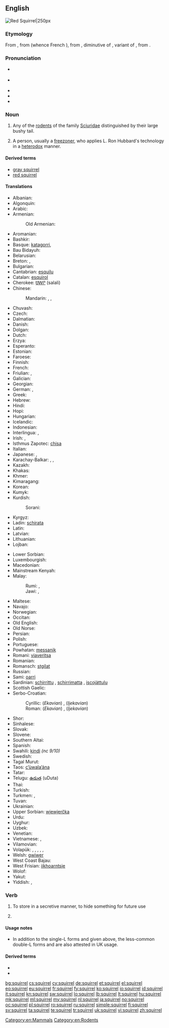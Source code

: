 ==English==
[[Image:Eichhörnchen Düsseldorf Hofgarten edit.jpg|thumb|Red Squirrel|250px]]
{{wikipedia}}

===Etymology===
From {{etyl|xno}} {{term|esquirel|lang=xno}}, from {{etyl|fro}} {{term|escurel|lang=fro}} (whence French {{term|écureuil|lang=fr}}), from {{etyl|VL.}} {{term|scuriolus|lang=la}}, diminutive of {{term|scurius|lang=la}}, variant of {{etyl|la}} {{term|sciurus|lang=la}}, from {{etyl|grc}} {{term|σκίουρος|lang=grc|sc=polytonic|tr=skiouros}}.

===Pronunciation===
* {{a|Aus|UK}} {{IPA|/ˈskwɪɹ.əl/}}
* {{a|Canada|US}} {{IPA|/ˈskwɝ.əl/|/ˈskwɝl/}}
* {{audio|En-ca-squirrel.ogg|Audio (CA)}}
* {{rhymes|ɪrəl}}
* {{rhymes|ɜː(r)l}}

===Noun===
{{en-noun}}

# Any of the [[rodent]]s of the family [[Sciuridae]] distinguished by their large bushy tail.
# {{Scientology|often|disparaging}} A person, usually a [[freezoner]], who applies L. Ron Hubbard's technology in a [[heterodox]] manner.

====Derived terms====
* [[gray squirrel]]
* [[red squirrel]]

====Translations====
{{trans-top|rodent}}
* Albanian: {{t-|sq|ketër|m}}
* Algonquin: {{tø|alq|adjidamò}}
* Arabic: {{t-|ar|سنجاب|m|tr=sinjāb}}
* Armenian: {{t-|hy|սկյուռ|tr=skyuṙ}}
*: Old Armenian: {{tø|xcl|սկիւռ|tr=skiwṙ|sc=Armn}}
* Aromanian: {{t|rup|viviritsã|f}}
* Bashkir: {{tø|ba|тейен|tr=teyen|sc=Cyrl}}
* Basque: [[katagorri]], {{t+|eu|urtxintxa}}
* Bau Bidayuh: {{tø|sne|pas}}
* Belarusian: {{t-|be|вавёрка|f|tr=vavjórka|sc=Cyrl}}
* Breton: {{t+|br|gwiñver|m}}, {{t-|br|kaz-koad|m}}
* Bulgarian: {{t+|bg|катерица|f|tr=káterica}}
* Cantabrian: [[esquilu]] {{m}}
* Catalan: [[esquirol]] {{m}}
* Cherokee: [[ᏌᎳᎵ]] (salali)
* Chinese:
*: Mandarin: {{t+|cmn|松鼠|tr=sōngshǔ|sc=Hani}}, {{t+|cmn|灰鼠|tr=huīshǔ|sc=Hani}}, {{t+|cmn|栗鼠|tr=lìshǔ|sc=Hani}}
* Chuvash: {{tø|cv|пакша|tr=pakşa|sc=Cyrl}}
* Czech: {{t+|cs|veverka|f}}
* Dalmatian: {{tø|dlm|viala|f}}
* Danish: {{t+|da|egern|n}}
* Dolgan: {{tø|dlg|тииҥ|tr=tiiñ|sc=Cyrl}}
* Dutch: {{t+|nl|eekhoorn|m}}
* Erzya: {{tø|myv|ур|tr=ur}}
* Esperanto: {{t-|eo|sciuro}}
* Estonian: {{t+|et|orav}}
* Faroese: {{t-|fo|íkorni|m}}
* Finnish: {{t+|fi|orava}}
* French: {{t+|fr|écureuil|m}}
* Friulian: {{tø|fur|sghirat|m}}, {{tø|fur|sghirate}} {{g|Friulian}}
* Galician: {{t+|gl|esquío|m}}
* Georgian: {{t-|ka|ციყვი|tr=c'iqvi|sc=Geor}}
* German: {{t+|de|Eichhörnchen|n}}, {{t+|de|Hörnchen|n}}
* Greek: {{t+|el|σκίουρος|m|tr=skíouros}}
* Hebrew: {{t+|he|סנאי|m|tr=sna'í}}
* Hindi: {{t-|hi|गिलहरी|f|tr=gilharī|sc=Deva}}
* Hopi: {{tø|hop|sakuna}}
* Hungarian: {{t+|hu|mókus}}
* Icelandic: {{t+|is|íkorni|m}}
* Indonesian: {{t+|id|bajing}}
* Interlingua: {{t-|ia|sciuro}}, {{t-|ia|scuriolo}}
* Irish: {{t-|ga|iora|m}}, {{t-|ga|madra crainn|m}}
* Isthmus Zapotec: [[chisa]]
* Italian: {{t+|it|scoiattolo|m}}
* Japanese: {{t-|ja|栗鼠|tr=りす, risu}}, {{t-|ja|リス|tr=risu|sc=Jpan}}
* Karachay-Balkar: {{tø|krc|эрлен|tr=erlen|sc=Cyrl}}, {{qualifier|karachay}} {{tø|krc|агъач къоян|tr=ağaç qoyan|sc=Cyrl}}, {{qualifier|obsolete}} {{tø|krc|тыйын|tr=tıyın|sc=Cyrl}}
* Kazakh: {{t|kk|тиін|tr=tiïn|sc=Cyrl}}
* Khakas: {{tø|kjh|тиин|tr=tiin|sc=Cyrl}}
* Khmer: {{t+|km|កំប្រុក|tr=kɑmprok|sc=Khmr}}
* Kimaragang: {{tø|kqr|bosing}}
* Korean: {{t+|ko|다람쥐|tr=daramjwi|sc=Hang}}
* Kumyk: {{tø|kum|атъялман|tr=atyalman|sc=Cyrl}}
* Kurdish:
*: Sorani: {{ku-Arab|[[سیمۆره‌]]}}
* Kyrgyz: {{t-|ky|тыйын чычкан|tr=tıyın çıçqan|sc=Cyrl}}
* Ladin: [[schirata]] {{f}}
* Latin: {{t+|la|sciurus|m}}
* Latvian: {{t+|lv|vāvere|f}}
* Lithuanian: {{t+|lt|voverė|f}}
* Lojban: {{t-|jbo|ricyratcu}}
{{trans-mid}}
* Lower Sorbian: {{tø|dsb|njewjericka|f}}
* Luxembourgish: {{t+|lb|Kaweechelchen}}
* Macedonian: {{t-|mk|верверица|f|tr=vervérica}}
* Mainstream Kenyah: {{tø|xkl|pu'an}}
* Malay:
*: Rumi: {{t-|ms|tupai}}, {{t-|ms|bajing}}
*: Jawi: {{t-|ms|توڤاي|sc=Arab}}, {{t-|ms|باجيڠ|sc=Arab}}
* Maltese: {{t-|mt|skwiril|m}}
* Navajo: {{tø|nv|tseekʼi nástánii}}
* Norwegian: {{t+|no|ekorn|n}}
* Occitan: {{t+|oc|esquiròl|m}}
* Old English: {{t-|ang|acweorna|m|alt=ācweorna}}
* Old Norse: {{tø|non|íkorni|m}}
* Persian: {{t+|fa|سنجاب|tr=sanjâb|sc=fa-Arab}}
* Polish: {{t+|pl|wiewiórka|f}}
* Portuguese: {{t+|pt|esquilo|m}}
* Powhatan: [[messanik]]
* Romani: [[viaveritsa]] {{f}}
* Romanian: {{t+|ro|veveriță|f}}
* Romansch: [[stgilat]] {{m}}
* Russian: {{t+|ru|белка|f|tr=bélka}}
* Sami: [[oarri]]
* Sardinian: [[schirrittu]] {{m}}, [[schirrimatta]] {{f}}, [[iscojàttulu]] {{m}}
* Scottish Gaelic: {{t-|gd|feòrag}}
* Serbo-Croatian:
*: Cyrillic: (''Ekavian'') {{t-|sh|веверица|f|alt=ве̏верица|sc=Cyrl}}, (''Ijekavian'') {{t-|sh|вјеверица|f|alt=вје̏верица|sc=Cyrl}}
*: Roman: (''Ekavian'') {{t-|sh|veverica|f|alt=vȅverica}}, (''Ijekavian'') {{t-|sh|vjeverica|f|alt=vjȅverica}}
* Shor: {{tø|cjs|тииң|tr=tiiñ|sc=Cyrl}}
* Sinhalese: {{t-|si|ලේනා|tr=lēnā|sc=Sinh}}
* Slovak: {{t-|sk|veverica|f}}
* Slovene: {{t+|sl|veverica|f}}
* Southern Altai: {{tø|alt|тийиҥ|tr=tiyiñ|sc=Cyrl}}
* Spanish: {{t+|es|ardilla|f}}
* Swahili: [[kindi]] ''(nc 9/10)''
* Swedish: {{t+|sv|ekorre|c}}
* Tagal Murut: {{tø|mvv|kaitan}}
* Taos: [[c’ùwala’ána]]
* Tatar: {{t+|tt|тиен|tr=tien|sc=Cyrl}}
* Telugu: [[ఉడుత]] (uDuta)
* Thai: {{t+|th|กระรอก|tr=grà rôk|sc=Thai}}
* Turkish: {{t+|tr|sincap}}
* Turkmen: {{t+|tk|awusiýdik}}, {{t-|tk|belka}}
* Tuvan: {{tø|tyv|дииң|tr=diiñ|sc=Cyrl}}
* Ukrainian: {{t+|uk|білка|f|tr=bílka}}
* Upper Sorbian: [[wjewjerčka]] {{f}}
* Urdu: {{t-|ur|گلہری|f|tr=gilharī|sc=ur-Arab}}
* Uyghur: {{t+|ug|تىيىن|tr=tiyin|sc=ug-Arab}}
* Uzbek: {{t-|uz|olmaxon}}
* Venetian: {{tø|vec|schirat}}
* Vietnamese: {{t-|vi|họ sóc}}, {{t+|vi|sóc}}
* Vilamovian: {{tø|wym|achkienła}}
* Volapük: {{qualifier|♂♀}} {{t+|vo|yat}}, {{qualifier|♂}} {{t-|vo|hiyat}}, {{qualifier|♀}} {{t-|vo|jiyat}}, {{qualifier|♂♀ offspring, young}} {{t-|vo|yatül}}, {{qualifier|♂ offspring, young}} {{t-|vo|hiyatül}}, {{qualifier|♀ offspring, young}} {{t-|vo|jiyatül}}
* Welsh: [[gwiwer]] {{f}}
* West Coast Bajau: {{tø|bdr|basing}}
* West Frisian: [[iikhoarntsje]] {{n}}
* Wolof: {{t+|wo|jaar|alt=jaar ji}}
* Yakut: {{tø|sah|тииҥ|tr=tiiñ|sc=Cyrl}}
* Yiddish: {{t-|yi|וועוורקע|f|tr=veverke}}, {{t-|yi|וועווריק|m|tr=vevrik}}
{{trans-bottom}}

===Verb===
{{en-verb|squirrel|ing}}

# {{transitive}} To store in a secretive manner, to hide something for future use
# {{non-gloss definition|Found in phrases.}}

====Usage notes====
* In addition to the single-L forms {{term||squirreling|lang=en}} and {{term||squirreled|lang=en}} given above, the less-common double-L forms {{term|squirrelling|lang=en}} and {{term|squirrelled|lang=en}} are also attested in UK usage.

====Derived terms====
* {{onym|en|squirrel around}}
* {{onym|en|squirrel away}}

[[Category:en:Mammals]]
[[Category:en:Rodents]]

[[bg:squirrel]]
[[cs:squirrel]]
[[cy:squirrel]]
[[de:squirrel]]
[[et:squirrel]]
[[el:squirrel]]
[[eo:squirrel]]
[[eu:squirrel]]
[[fr:squirrel]]
[[fy:squirrel]]
[[ko:squirrel]]
[[io:squirrel]]
[[id:squirrel]]
[[it:squirrel]]
[[kn:squirrel]]
[[sw:squirrel]]
[[lo:squirrel]]
[[lb:squirrel]]
[[lt:squirrel]]
[[hu:squirrel]]
[[mk:squirrel]]
[[ml:squirrel]]
[[my:squirrel]]
[[nl:squirrel]]
[[ja:squirrel]]
[[no:squirrel]]
[[oc:squirrel]]
[[pl:squirrel]]
[[ro:squirrel]]
[[ru:squirrel]]
[[simple:squirrel]]
[[fi:squirrel]]
[[sv:squirrel]]
[[ta:squirrel]]
[[te:squirrel]]
[[tr:squirrel]]
[[uk:squirrel]]
[[vi:squirrel]]
[[zh:squirrel]]